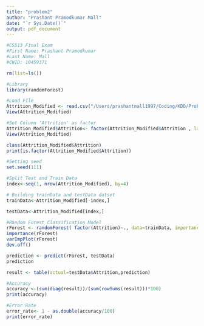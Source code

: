 ```yaml
---
title: "problem2"
author: "Prashant Pramodkumar Mall"
date: "`r Sys.Date()`"
output: pdf_document
---
```


```r
#CS513 Final Exam
#First Name: Prashant Pramodkumar
#Last Name: Mall
#CWID: 10459371

rm(list=ls()) 

#Library
library(randomForest)

#Load File
Attrition_Modified <- read.csv("/Users/prashantmall1997/Coding/KDD/Problem1/Attrition_Modified.csv", na.strings = '?')
View(Attrition_Modified)

#Set Column 'Attrition' as factor
Attrition_Modified$Attrition<- factor(Attrition_Modified$Attrition , labels = c("yes","no"))
View(Attrition_Modified)

class(Attrition_Modified$Attrition)
print(is.factor(Attrition_Modified$Attrition))

#Setting seed
set.seed(111)

#Split Test and Train Data
index<-seq(1, nrow(Attrition_Modified), by=4)

# Building trainData and testData datset
trainData<-Attrition_Modified[-index,]

testData<-Attrition_Modified[index,]

#Random Forest Classification Model
rForest <- randomForest( factor(Attrition)~., data=trainData, importance=TRUE, ntree=1000)
importance(rForest)
varImpPlot(rForest)
dev.off()

prediction <- predict(rForest, testData)
prediction

result <- table(actual=testData$Attrition,prediction)

#Accuracy 
accuracy <-(sum(diag(result))/(sum(rowSums(result)))*100)
print(accuracy)

#Error Rate
error_rate<- 1 - as.double(accuracy/100)
print(error_rate)
```

